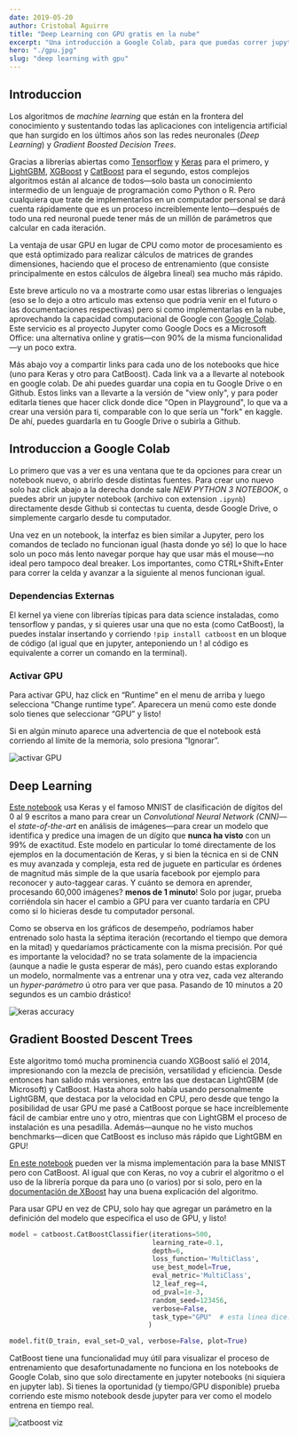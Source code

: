 ```yaml
---
date: 2019-05-20
author: Cristobal Aguirre
title: "Deep Learning con GPU gratis en la nube"
excerpt: "Una introducción a Google Colab, para que puedas correr jupyter notebooks con GPU gratis en la nube"
hero: "./gpu.jpg"
slug: "deep learning with gpu"
---
```


## Introduccion

Los algoritmos de _machine learning_ que están en la frontera del conocimiento y sustentando todas las aplicaciones con inteligencia artificial que han surgido en los últimos años son las redes neuronales (_Deep Learning_) y _Gradient Boosted Decision Trees_.

Gracias a librerías abiertas como [Tensorflow](https://www.tensorflow.org/) y [Keras](https://keras.io/) para el primero, y [LightGBM](https://lightgbm.readthedocs.io/en/latest/), [XGBoost](https://xgboost.readthedocs.io/en/latest/) y [CatBoost](https://catboost.ai/) para el segundo, estos complejos algoritmos están al alcance de todos—solo basta un conocimiento intermedio de un lenguaje de programación como Python o R. Pero cualquiera que trate de implementarlos en un computador personal se dará cuenta rápidamente que es un proceso increiblemente lento—después de todo una red neuronal puede tener más de un millón de parámetros que calcular en cada iteración.

La ventaja de usar GPU en lugar de CPU como motor de procesamiento es que está optimizado para realizar cálculos de matrices de grandes dimensiones, haciendo que el proceso de entrenamiento (que consiste principalmente en estos cálculos de álgebra lineal) sea mucho más rápido.

Este breve articulo no va a mostrarte como usar estas librerias o lenguajes (eso se lo dejo a otro articulo mas extenso que podría venir en el futuro o las documentaciones respectivas) pero si como implementarlas en la nube, aprovechando la capacidad computacional de Google con [Google Colab](https://colab.research.google.com/). Este servicio es al proyecto Jupyter como Google Docs es a Microsoft Office: una alternativa online y gratis—con 90% de la misma funcionalidad—y un poco extra.

Más abajo voy a compartir links para cada uno de los notebooks que hice (uno para Keras y otro para CatBoost). Cada link va a a llevarte al notebook en google colab. De ahi puedes guardar una copia en tu Google Drive o en Github. Estos links van a llevarte a la versión de "view only", y para poder editarla tienes que hacer click donde dice "Open in Playground", lo que va a crear una versión para ti, comparable con lo que sería un "fork" en kaggle. De ahí, puedes guardarla en tu Google Drive o subirla a Github.

## Introduccion a Google Colab

Lo primero que vas a ver es una ventana que te da opciones para crear un notebook nuevo, o abrirlo desde distintas fuentes. Para crear uno nuevo solo haz click abajo a la derecha donde sale _NEW PYTHON 3 NOTEBOOK_, o puedes abrir un jupyter notebook (archivo con extension `.ipynb`) directamente desde Github si contectas tu cuenta, desde Google Drive, o simplemente cargarlo desde tu computador.

Una vez en un notebook, la interfaz es bien similar a Jupyter, pero los comandos de teclado no funcionan igual (hasta donde yo sé) lo que lo hace solo un poco más lento navegar porque hay que usar más el mouse—no ideal pero tampoco deal breaker. Los importantes, como CTRL+Shift+Enter para correr la celda y avanzar a la siguiente al menos funcionan igual.

### Dependencias Externas

El kernel ya viene con librerías típicas para data science instaladas, como tensorflow y pandas, y si quieres usar una que no esta (como CatBoost), la puedes instalar insertando y corriendo `!pip install catboost` en un bloque de código (al igual que en jupyter, anteponiendo un ! al código es equivalente a correr un comando en la terminal).

### Activar GPU

Para activar GPU, haz click en “Runtime” en el menu de arriba y luego selecciona “Change runtime type”. Aparecera un menú como este donde solo tienes que seleccionar “GPU” y listo!

Si en algún minuto aparece una advertencia de que el notebook está corriendo al límite de la memoria, solo presiona “Ignorar”.

![activar GPU](activar-gpu.PNG)

## Deep Learning

[Este notebook](https://colab.research.google.com/drive/14Gn5qi3rVBv-5hPJvZTnEeXe26z231s1) usa Keras y el famoso MNIST de clasificación de dígitos del 0 al 9 escritos a mano para crear un _Convolutional Neural Network (CNN)_—el _state-of-the-art_ en análisis de imágenes—para crear un modelo que identifica y predice una imagen de un dígito que **nunca ha visto** con un 99% de exactitud. Este modelo en particular lo tomé directamente de los ejemplos en la documentación de Keras, y si bien la técnica en si de CNN es muy avanzada y compleja, esta red de juguete en particular es órdenes de magnitud más simple de la que usaría facebook por ejemplo para reconocer y auto-taggear caras. Y cuánto se demora en aprender, procesando 60,000 imágenes? **menos de 1 minuto**! Solo por jugar, prueba corriéndola sin hacer el cambio a GPU para ver cuanto tardaría en CPU como si lo hicieras desde tu computador personal.

Como se observa en los gráficos de desempeño, podríamos haber entrenado solo hasta la séptima iteración (recortando el tiempo que demora en la mitad) y quedaríamos prácticamente con la misma precisión. Por qué es importante la velocidad? no se trata solamente de la impaciencia (aunque a nadie le gusta esperar de más), pero cuando estas explorando un modelo, normalmente vas a entrenar una y otra vez, cada vez alterando un _hyper-parámetro_ ú otro para ver que pasa. Pasando de 10 minutos a 20 segundos es un cambio drástico!

![keras accuracy](keras-model-accuracy.PNG)

## Gradient Boosted Descent Trees

Este algoritmo tomó mucha prominencia cuando XGBoost salió el 2014, impresionando con la mezcla de precisión, versatilidad y eficiencia. Desde entonces han salido más versiones, entre las que destacan LightGBM (de Microsoft) y CatBoost. Hasta ahora solo había usando personalmente LightGBM, que destaca por la velocidad en CPU, pero desde que tengo la posibilidad de usar GPU me pasé a CatBoost porque se hace increíblemente fácil de cambiar entre uno y otro, mientras que con LightGBM el proceso de instalación es una pesadilla. Además—aunque no he visto muchos benchmarks—dicen que CatBoost es incluso más rápido que LightGBM en GPU!

[En este notebook](https://colab.research.google.com/drive/1T8Fm9x99gFxAjb2eWwcFCbDEqwcm9N91) pueden ver la misma implementación para la base MNIST pero con CatBoost. Al igual que con Keras, no voy a cubrir el algoritmo o el uso de la librería porque da para uno (o varios) por si solo, pero en la [documentación de XBoost](https://xgboost.readthedocs.io/en/latest/tutorials/model.html) hay una buena explicación del algoritmo.

Para usar GPU en vez de CPU, solo hay que agregar un parámetro en la definición del modelo que especifica el uso de GPU, y listo!

```python
model = catboost.CatBoostClassifier(iterations=500,
                                    learning_rate=0.1,
                                    depth=6,
                                    loss_function='MultiClass',
                                    use_best_model=True,
                                    eval_metric='MultiClass',
                                    l2_leaf_reg=4,
                                    od_pval=1e-3,
                                    random_seed=123456,
                                    verbose=False,
                                    task_type="GPU"  # esta linea dice: Usar GPU
                                   )

model.fit(D_train, eval_set=D_val, verbose=False, plot=True)
```

CatBoost tiene una funcionalidad muy útil para visualizar el proceso de entrenamiento que desafortunadamente no funciona en los notebooks de Google Colab, sino que solo directamente en jupyter notebooks (ni siquiera en jupyter lab). Si tienes la oportunidad (y tiempo/GPU disponible) prueba corriendo este mismo notebook desde jupyter para ver como el modelo entrena en tiempo real.

![catboost viz](catboost-viz.gif)
